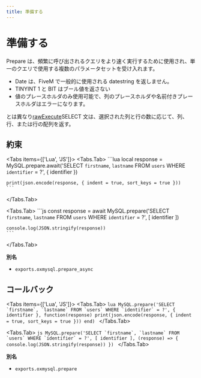 ```yaml
---
title: 準備する
---
```



# 準備する

Prepare は、頻繁に呼び出されるクエリをより速く実行するために使用され、単一のクエリで使用する複数のパラメータセットを受け入れます。

- Date は、FiveM で一般的に使用される datestring を返しません。
- TINYINT 1 と BIT はブール値を返さない
- 値のプレースホルダのみ使用可能で、列のプレースホルダや名前付きプレースホルダはエラーになります。

とは異なり[rawExecute](./rawExecute)SELECT 文は、選択された列と行の数に応じて、列、行、または行の配列を返す。

## 約束

<Tabs items={['Lua', 'JS']}>
  <Tabs.Tab>
    ```lua
    local response = MySQL.prepare.await('SELECT `firstname`, `lastname` FROM `users` WHERE `identifier` = ?', {
        identifier
    })

    print(json.encode(response, { indent = true, sort_keys = true }))
    ```

  </Tabs.Tab>

  <Tabs.Tab>
    ```js
    const response = await MySQL.prepare('SELECT `firstname`, `lastname` FROM `users` WHERE `identifier` = ?', [
      identifier
    ])

    console.log(JSON.stringify(response))
    ```

  </Tabs.Tab>
</Tabs>

**別名**

- `exports.oxmysql.prepare_async`

## コールバック

<Tabs items={['Lua', 'JS']}>
  <Tabs.Tab>
    ```lua
    MySQL.prepare('SELECT `firstname`, `lastname` FROM `users` WHERE `identifier` = ?', {
        identifier
    }, function(response)
        print(json.encode(response, { indent = true, sort_keys = true }))
    end)
    ```
  </Tabs.Tab>

  <Tabs.Tab>
    ```js
    MySQL.prepare('SELECT `firstname`, `lastname` FROM `users` WHERE `identifier` = ?', [
      identifier
    ], (response) => {
      console.log(JSON.stringify(response))
    })
    ```
  </Tabs.Tab>
</Tabs>

**別名**

- `exports.oxmysql.prepare`
